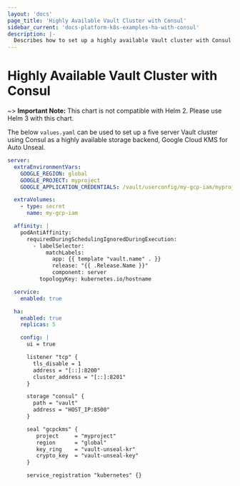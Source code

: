 ```yaml
---
layout: 'docs'
page_title: 'Highly Available Vault Cluster with Consul'
sidebar_current: 'docs-platform-k8s-examples-ha-with-consul'
description: |-
  Describes how to set up a highly available Vault cluster with Consul backend
---
```


# Highly Available Vault Cluster with Consul

~> **Important Note:** This chart is not compatible with Helm 2. Please use Helm 3 with this chart.

The below `values.yaml` can be used to set up a five server Vault cluster using
Consul as a highly available storage backend, Google Cloud KMS for Auto Unseal.

```yaml
server:
  extraEnvironmentVars:
    GOOGLE_REGION: global
    GOOGLE_PROJECT: myproject
    GOOGLE_APPLICATION_CREDENTIALS: /vault/userconfig/my-gcp-iam/myproject-creds.json

  extraVolumes:
    - type: secret
      name: my-gcp-iam

  affinity: |
    podAntiAffinity:
      requiredDuringSchedulingIgnoredDuringExecution:
        - labelSelector:
            matchLabels:
              app: {{ template "vault.name" . }}
              release: "{{ .Release.Name }}"
              component: server
          topologyKey: kubernetes.io/hostname

  service:
    enabled: true

  ha:
    enabled: true
    replicas: 5

    config: |
      ui = true

      listener "tcp" {
        tls_disable = 1
        address = "[::]:8200"
        cluster_address = "[::]:8201"
      }

      storage "consul" {
        path = "vault"
        address = "HOST_IP:8500"
      }

      seal "gcpckms" {
         project     = "myproject"
         region      = "global"
         key_ring    = "vault-unseal-kr"
         crypto_key  = "vault-unseal-key"
      }

      service_registration "kubernetes" {}
```
